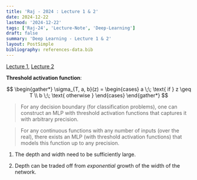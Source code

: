 ```yaml
---
title: 'Raj - 2024 : Lecture 1 & 2'
date: 2024-12-22
lastmod: '2024-12-22'
tags: ['Raj-24', 'Lecture-Note', 'Deep-Learning']
draft: false
summary: 'Deep Learning - Lecture 1 & 2'
layout: PostSimple
bibliography: references-data.bib
---
```

 
[Lecture 1](https://www.youtube.com/watch?v=1Nl-gDEmic0&list=PLp-0K3kfddPwpm8SuB262r4owIkS7NNJj&index=2&t=3s&ab_channel=CarnegieMellonUniversityDeepLearning), [Lecture 2](https://www.youtube.com/watch?v=HHQU7bmVDds&list=PLp-0K3kfddPwpm8SuB262r4owIkS7NNJj&index=3&ab_channel=CarnegieMellonUniversityDeepLearning)


**Threshold activation function**: 

$$
\begin{gather*}
\sigma_{T, a, b}(z) = 
\begin{cases}
  a \;\; \text{ if } z \geq T \\
  b \;\; \text{ otherwise } 
\end{cases}
\end{gather*}
$$

> For any decision boundary (for classification problems), one can construct an MLP with threshold activation functions that captures it with arbitrary precision.

> For any continuous functions with any number of inputs (over the real), there exists an MLP (with threshold activation functions) that models this function up to any precision.

1. The depth and width need to be sufficiently large.

2. Depth can be traded off from *exponential* growth of the width of the network.